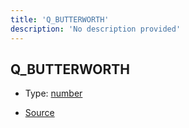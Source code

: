 ```yaml
---
title: 'Q_BUTTERWORTH'
description: 'No description provided'
---
```


## Q_BUTTERWORTH

- Type: [number](https://developer.mozilla.org/en-US/docs/Web/JavaScript/Reference/Global_Objects/Number)

- [Source](https://github.com/androz2091/discord-player/blob/ce04b3f4c6671029ce4d4aa9090e56ac7e7f5666/packages/equalizer/src/biquad/Coefficients.ts#L24)
